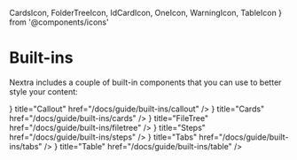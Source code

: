   CardsIcon,
  FolderTreeIcon,
  IdCardIcon,
  OneIcon,
  WarningIcon,
  TableIcon
} from '@components/icons'

# Built-ins

Nextra includes a couple of built-in components that you can use to better style
your content:

<Cards>
  <Cards.Card
    icon={<WarningIcon />}
    title="Callout"
    href="/docs/guide/built-ins/callout"
  />
  <Cards.Card
    icon={<IdCardIcon />}
    title="Cards"
    href="/docs/guide/built-ins/cards"
  />
  <Cards.Card
    icon={<FolderTreeIcon className="size-5" />}
    title="FileTree"
    href="/docs/guide/built-ins/filetree"
  />
  <Cards.Card
    icon={<OneIcon />}
    title="Steps"
    href="/docs/guide/built-ins/steps"
  />
  <Cards.Card
    icon={<CardsIcon />}
    title="Tabs"
    href="/docs/guide/built-ins/tabs"
  />
  <Cards.Card
    icon={<TableIcon />}
    title="Table"
    href="/docs/guide/built-ins/table"
  />
</Cards>
